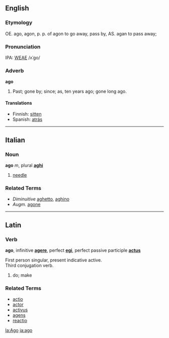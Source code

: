 ==English==
===Etymology===
OE. ago, agon, p. p. of agon to go away, pass by, AS. agan to pass away;

===Pronunciation===
IPA: [[WEAE]] /ʌˈgo/

===Adverb===
'''ago'''

# Past; gone by; since; as, ten years ago; gone long ago.

====Translations====
*Finnish: [[sitten]]
*Spanish: [[atrás]]

----

==Italian==
===Noun===
'''ago''' ''m'', plural '''[[aghi]]'''

# [[needle]]

===Related Terms===
*''Diminuitive'' [[aghetto]], [[aghino]]
*''Augm.'' [[agone]]

----
==Latin==
===Verb===
'''ago''', infinitive '''[[agere]]''', perfect '''[[egi]]''', perfect passive participle '''[[actus]]'''

First person singular, present indicative active.<br>
Third conjugation verb.

# do; make

===Related Terms===
*[[actio]]
*[[actor]]
*[[activus]]
*[[agens]]
*[[reactio]]

[[la:Ago]]
[[ja:ago]]